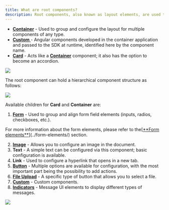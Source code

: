 ```yaml
---
title: What are root components?
description: Root components, also known as layout elements, are used to group different types of components, each serving a specific purpose
---
```


* [**Container**](./container) - Used to group and configure the layout for multiple components of any type.
* [**Custom** ](./custom) - Angular components developed in the container application and passed to the SDK at runtime, identified here by the component name.
* [**Card**](./card) - Acts like a [**Container**](./container) component; it also has the option to become an accordion.

![](https://s3.eu-west-1.amazonaws.com/docx.flowx.ai/building-blocks/ui-designer/root_components.gif)

The root component can hold a hierarchical component structure as follows:

![](https://s3.eu-west-1.amazonaws.com/docx.flowx.ai/building-blocks/ui-designer/root_components_structure.png)

Available children for **Card** and **Container** are:

1. [**Form**](../form-elements/) - Used to group and align form field elements (inputs, radios, checkboxes, etc.).

<Info>
For more information about the form elements, please refer to the[<u>**Form elements**</u>](../form-elements/) section.
</Info>

2. [**Image**](../image) - Allows you to configure an image in the document.
3. **Text** - A simple text can be configured via this component; basic configuration is available.
4. **Link** - Used to configure a hyperlink that opens in a new tab.
5. [**Button**](../buttons) - Multiple options are available for configuration, with the most important part being the possibility to add actions.
6. [**File Upload**](../buttons) - A specific type of button that allows you to select a file.
7. [**Custom**](./custom) - Custom components.
8. [**Indicators**](../indicators) - Message UI elements to display different types of messages.

![](https://s3.eu-west-1.amazonaws.com/docx.flowx.ai/release34/card_elements.png)



